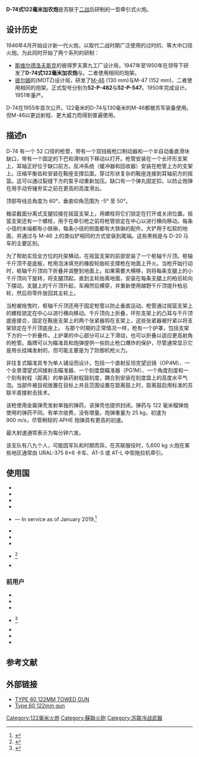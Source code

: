 {{Infobox weapon
|name=D-74加农炮
|image=DRVA.jpg
|image_size=300
|caption=[[越南人民军|越南人民军]]炮兵操纵D-74
|origin=[[苏联|苏联]]<ref>{{Cite web |url=http://weaponsystems.net/weapon.php?weapon=DD03%20-%20D-74 |title=存档副本 |access-date=2020-12-05 |archive-date=2020-01-10 |archive-url=https://web.archive.org/web/20200110133903/http://weaponsystems.net/weaponsystem/DD03%20-%20D-74.html }}</ref>
|type=[[野戰炮|野戰炮]]
<!-- Type selection -->
|is_ranged=
|is_bladed=
|is_explosive=
|is_artillery=yes
|is_vehicle=
|is_UK=
<!-- Service history -->
|service=
|used_by=多国
|wars=[[越南战争|越南战争]]<br />[[对越自卫还击战|对越自卫还击战]]
<!-- Production history -->
|designer=
|design_date=1944
|manufacturer=
|production_date=1955
|number=
|variants=
<!-- General specifications -->
|weight=5,620 kg 
|length=9.875m
|part_length=6.45m 52.9 倍径
|width=2.35m
|height=2.7m<ref name=":0">{{Cite book|title=Jane's pocket book of towed artillery|last=Foss|first=Christopher|date=1977|publisher=Collier|page=95|isbn=0020806000|location=New York|oclc=911907988}}</ref>
|crew=7~9
<!-- Ranged weapon specifications -->
|cartridge=弹头与发射药分装<ref name=":0" />
|caliber=122 mm 
|action=manual
|rate=Maximum: 8–10 rpm
|velocity=885 m/s
|range=曲射: 23.9 km<br>直射: 1,080 m
|max_range=24 km 
|feed=
|sights=
<!-- Artillery specifications -->
|breech=Semi-automatic vertical [[Rifled_breech_loader#The_sliding_block|sliding-wedge]]<ref name=":0" />
|recoil={{tsl|en|Hydraulic recoil mechanism|液压驻退机|液压}}<ref name=":0" />
|carriage=[[Gun_carriage#Modern_gun_carriages|Split-trail]]<ref name=":0" />
|elevation=+45/−5 度
|traverse=45 度
<!-- Bladed weapon specifications -->
|blade_type=
|hilt_type=
|sheath_type=
|head_type=
|haft_type=
<!-- Explosive specifications -->
|diameter=
|filling=
|filling_weight=
|detonation=
|yield=
<!-- Vehicle specifications -->
|armour=
|primary_armament=
|secondary_armament=
|engine=
|engine_power=
|pw_ratio=
|suspension=
|vehicle_range=
|speed=
}}
'''D-74式122毫米加农炮'''是苏联于[[二战|二战]]后研制的一型牵引式火炮。

==设计历史==
1946年4月开始设计新一代火炮，以取代二战时期广泛使用的过时的{{tsl|en|122 mm gun M1931/37 (A-19)|1931/37式122mm加农炮}}、{{tsl|en|152 mm howitzer-gun M1937 (ML-20)|M1937(ML-20)152毫米榴弹炮}}等大中口径火炮。为此同时开始了两个系列的研制：
*[[斯维尔德洛夫斯克_(城市)|斯维尔德洛夫斯克]]的彼得罗夫第九工厂设计局，1947年至1950年在{{tsl|en|Fëdor Fëdorovich Petrov|费奥多尔·费奥多罗维奇·彼得洛夫}}领导下研发了'''D-74式122毫米加农炮'''与{{tsl|en|152 mm towed gun-howitzer M1955 (D-20)|M1955式(D-20)152毫米加农榴弹炮}}。二者使用相同的炮架。
*[[彼尔姆|彼尔姆]]的{{tsl|en|Motovilikha Plants|莫托维利哈172厂}}(MOTZ)设计局，研发了[[M-46型130毫米牵引加农炮|M-46]] (130 mm)与M-47 (152 mm)，二者使用相同的炮架。正式型号分别为'''52-P-482'''与'''52-P-547'''。1950年完成设计。1951年量产。

D-74在1955年首次公开。122毫米的D-74与130毫米的M-46都被苏军装备使用。但M-46以更远射程、更大威力而得到普遍使用。
{{TransH}}
==描述n==
D-74 有一个 52 口径的枪管，带有一个双挡板枪口制动器和一个半自动垂直滑块缺口，带有一个固定的下巴和滑块向下移动以打开。枪管安装在一个长环形支架上，耳轴正好位于缺口前方。反冲系统（缓冲器和回收器）安装在枪管上方的支架上。压缩平衡齿轮安装在鞍座支撑后面，穿过形状复杂的鞍座连接到耳轴前方的摇篮。这可以通过裂缝下方的泵手动重新加压。缺口有一个弹丸固定扣，以防止炮弹在用手动夯锤夯实之前在更高的高度滑出。

顶部导线总角度为 60°，垂直仰角范围为 -5° 至 50°。

箱梁截面分离式支腿铰接在摇篮支架上，用螺栓将它们锁定在打开或关闭位置。摇篮支架还有一个螺栓，用于在牵引枪之前将枪管锁定在中心以进行横向移动。每条小径的末端都有小铁锹，每条小径的侧面都有大铁锹的配件。大铲用于松软的地面，并通过与 M-46 上的类似铲相同的方式安装到尾端。这些黑桃是与 D-20 马车的主要区别。

为了帮助实现全方位的托架横动，在摇篮支架的前部安装了一个枢轴千斤顶。枢轴千斤顶不是底板，枪用泡沫填充的橡胶轮胎轮支撑枪在地面上开火。当枪开始行动时，枢轴千斤顶向下折叠并调整到地面上。如果需要大横移，则将每条支腿上的小千斤顶向下旋转，将支腿顶起，直到主轮抬离地面，安装在每条支腿上的柏忌轮向下摆动，支腿上的千斤顶升起，车厢然后横穿，并重新使用越野千斤顶提升柏忌轮，然后将零件放回其主轮上。

当枪被拖曳时，枢轴千斤顶还用于固定枪管以防止垂直运动。枪管通过摇篮支架上的螺栓锁定在中心以进行横向移动。千斤顶向上折叠，环形支架上的凸耳与千斤顶底座接合，固定在鞍座支架上的两个张紧器钩在支架上，这些张紧器被拧紧以将支架锁定在千斤顶底座上。
与那个时期的正常情况一样，枪有一个护罩，包括支架下方的一个折叠件。上护罩的中心部分可以上下滑动，也可以折叠以适应更高射角的枪管。盾牌可以为瞄准具和炮弹提供一些防止枪口爆炸的保护，尽管通常显示它是用长挂绳发射的，但可能主要是为了防御机枪火力。

非往复式瞄准具专为单人铺设而设计。包括一个直射反坦克望远镜（OP4M）、一个全景潜望式间接射击瞄准器、一个刻度盘瞄准器（PG1M）、一个角度刻度和一个刻有射程（距离）的单装药射程鼓刻度，耦合到安装在刻度盘上的高度水平气泡。当部件被目视放置在目标上并且范围设置在距离鼓上时，距离鼓启用标准的苏联半直接射击技术。

该枪使用金属弹壳发射单独的弹药，该弹壳也提供封闭。弹药与 122 毫米榴弹炮使用的弹药不同。有单次收费，没有增量。炮弹重量为 25 kg，初速为 900 m/s，尽管稍轻的 APHE 炮弹具有更高的初速。

最大射速通常表示为每分钟六发。

该支队有八九个人，可能因军队和时期而异。在苏联服役时，5,600 kg 火炮在某些地区通常由 URAL-375 6×6 卡车、AT-S 或 AT-L 中型拖拉机牵引。

==使用国==
* {{flag|Cambodia}}{{citation needed|date=October 2020}}
* {{flag|China}}{{citation needed|date=October 2020}}
* {{flag|Cuba}}{{citation needed|date=October 2020}}
* {{flag|Egypt}}{{citation needed|date=October 2020}}
* {{flag|Laos}} — In service as of January 2019.<ref>{{cite web |last1=Gibson |first1=Neil |last2=Fediushko |first2=Dmitry |title=Laotian military parades Russian- and Chinese-made equipment |url=https://www.janes.com/article/85876/laotian-military-parades-russian-and-chinese-made-equipment/ |website=Jane's 360 |accessdate=24 January 2019 |archiveurl=https://web.archive.org/web/20190123223848/https://www.janes.com/article/85876/laotian-military-parades-russian-and-chinese-made-equipment/ |archivedate=2019-01-23 |location=London, Moscow |date=22 January 2019 |dead-url=no }}</ref>
* {{flag|North Korea}}{{citation needed|date=October 2020}}
* {{flag|Pakistan}}{{citation needed|date=October 2020}}
* {{flag|Syria}}{{citation needed|date=October 2020}}
* {{flag|Vietnam}}<ref>{{cite book|title=Field artillery, 1954-1973|first=David Ewing|last=Ott|publisher=[[United_States_Department_of_the_Army|United States Department of the Army]]|location=Washington, D.C. : Dept. of the Army|orig-year=First published 1975|series=Vietnam studies|year=1995|ref={{harvid|Ott|1975}}|url=https://history.army.mil/html/books/090/90-12/CMH_Pub_90-12.pdf|page=227|access-date=2020-12-05|archive-date=2020-11-11|archive-url=https://web.archive.org/web/20201111223032/https://history.army.mil/html/books/090/90-12/CMH_Pub_90-12.pdf|dead-url=no}}</ref>
* {{flag|Zimbabwe}}{{citation needed|date=October 2020}}

===前用户===
* {{flag|Angola}}
* {{flag|Iran}}
* {{flag|Iraq|1991}}
* {{flag|ISIS}}<ref>{{Cite web |url=http://spioenkop.blogspot.com.ar/2014/11/vehicles-and-equipment-captured.html |title=存档副本 |accessdate=2020-12-05 |archive-date=2017-10-19 |archive-url=https://web.archive.org/web/20171019205639/http://spioenkop.blogspot.com.ar/2014/11/vehicles-and-equipment-captured.html |dead-url=no }}</ref>
* {{flag|Somalia}}
* {{flag|Soviet Union}}
* {{flag|Sri Lanka}}

==参考文献==
{{Reflist}}

==外部链接==
* [https://web.archive.org/web/20080917033504/http://www.sinodefence.com/army/artillery/type60towed_122mm.asp TYPE 60 122MM TOWED GUN]
* [http://www.fas.org/man/dod-101/sys/land/row/d-74.htm Type 60 122mm gun]{{Wayback|url=http://www.fas.org/man/dod-101/sys/land/row/d-74.htm |date=20160713172529 }}
{{DEFAULTSORT:D}}
[[Category:122毫米火炮|Category:122毫米火炮]]
[[Category:蘇聯火砲|Category:蘇聯火砲]]
[[Category:苏联冷战武器|Category:苏联冷战武器]]